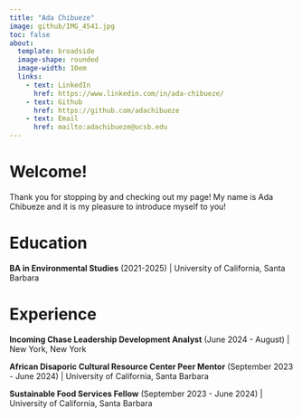 ```yaml
---
title: "Ada Chibueze"
image: github/IMG_4541.jpg
toc: false
about:
  template: broadside
  image-shape: rounded
  image-width: 10em
  links:
    - text: LinkedIn
      href: https://www.linkedin.com/in/ada-chibueze/
    - text: Github
      href: https://github.com/adachibueze
    - text: Email
      href: mailto:adachibueze@ucsb.edu
---
```


# Welcome!

Thank you for stopping by and checking out my page! My name is Ada Chibueze and it is my pleasure to introduce myself to you!

# Education

**BA in Environmental Studies** (2021-2025) \| University of California, Santa Barbara

# Experience

**Incoming Chase Leadership Development Analyst** (June 2024 - August) \| New York, New York

**African Disaporic Cultural Resource Center Peer Mentor** (September 2023 - June 2024) \| University of California, Santa Barbara

**Sustainable Food Services Fellow** (September 2023 - June 2024) \| University of California, Santa Barbara
